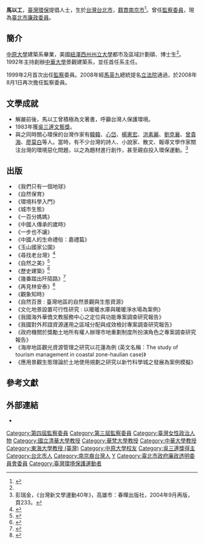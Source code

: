 {{Infobox_officeholder
| name = 馬以工
| image name =
| width = 
| sex = 女 
| now = 台灣政治人士
| period =
| native place = [[南京市|南京市]]
| nationality = {{ROC}}
| date of birth = {{birth year and age|1948}}
| party = 
| place of birth ={{TWN}}[[台北市|台北市]]
| educate = 
* 中原大學建築工程系畢業
* 美國紐澤西州州立大學都市及區域計劃碩士<ref name="Rutgers">{{cite web |url=https://bloustein.rutgers.edu/graduate/uppd/mcrp/ |title=Master of City and Regional Planning (MCRP) |access-date=2019-08-13 |language=en }}</ref>
* 美國紐澤西州州立大學都市及區域計劃博士{{r|Rutgers}}
| past = 
*清華大學通識教育中心兼任教授
*中華大學景觀系副教授
*清華大學通識教育中心兼任副教授
*東海大學景觀系兼任副教授
*中華大學景觀建築系主任
*華梵人文科技學院景觀系主任
* 行政院文化建設委員會委員<br><span style="color: blue;">(1995年11月11日-)</span>
* 監察院（第三屆）監察委員<br><span style="color: blue;">(1999年2月1日-2005年1月31日)</span>
* 行政院環境保護署環境評估委員會委員
* 大自然雜誌創辦人兼總編輯
* 營建署科長
* 監察院（第四屆）監察委員<br><span style="color: blue;">(2008年8月1日-2014年7月31日)</span>
| work =
*《我們只有一個地球》
*《自然之美》
*《自然保育》
*《環境科學入門》
*《城市生態》
*《一百分媽媽》
*《幾番踏出阡陌路》
*《中國人傳承的歲時》
*《一步也不讓》
*《中國人的生命禮俗：嘉禮篇》
*《玉山國家公園》
*《尋找老台灣》
*《歷史建築》
*《觀象知時》
*《自然百景 : 臺灣地區的自然景觀與生態資源》
*《文化地景設置可行性研究 : 以暖暖水庫與暖暖淨水場為案例》
*《我國海外華僑文教服務中心之定位與功能專案調查研究報告》
*《我國對外邦誼資源運用之區域分配與成效檢討專案調查研究報告》
*《政府機關於獎勵土地所有權人辦理市地重劃制度所扮演角色之專案調查研究報告》
*《海岸地區觀光資源管理之研究以花蓮為例 (英文名稱：The study of tourism management in coastal zone-haulian case)》
*《應用景觀生態理論於土地使用規劃之研究以新竹科學城之發展為案例模擬》
}}
'''馬以工'''{{BD|1948年||||catIdx=Ma馬}}，[[臺灣|臺灣]][[環保|環保]]提倡人士，生於[[台灣|台灣]][[台北市|台北市]]，[[籍貫|籍貫]][[南京市|南京市]]<ref>{{cite web |url=http://www.chiuko.com.tw/author.php?au=detail&authorID=39 |work=九歌文學網 |title=作者地圖：馬以工 |language=zh-hant }}</ref>。曾任[[監察委員|監察委員]]，現為[[臺北市廉政委員|臺北市廉政委員]]。

==簡介==
[[中原大學|中原大學]]建築系畢業，美國[[新泽西州立大学|紐澤西州州立大學]]都市及區域計劃碩、博士生<ref name="Rutgers"/>。
1992年主持創辦[[中華大學|中華大學]]景觀建築系，並任首任系主任。

1999年2月首次出任[[監察院|監察]]委員。2008年經[[馬英九|馬英九]]總統提名[[立法院|立法院]]通過，於2008年8月1日再次擔任監察委員。

==文學成就==
*解嚴前後，馬以工曾積極為文著書，呼籲台灣人保護環境。
*1983年獲[[吳三連文藝獎|吳三連文藝獎]]。
*與之同時關心環保的台灣作家有[[韓韓|韓韓]]、[[心岱|心岱]]、[[楊憲宏|楊憲宏]]、[[洪素麗|洪素麗]]、[[劉克襄|劉克襄]]、[[曾貴海|曾貴海]]、[[廖莫白|廖莫白]]等人。當時，有不少台灣的詩人、小說家、散文、報導文學作家關注台灣的環境惡化問題，以之為題材進行創作，甚至親自投入環保運動。<ref>彭瑞金，《台灣新文學運動40年》，高雄市：春暉出版社，2004年9月再版，頁233。</ref>

== 出版 ==
*《我們只有一個地球》
*《自然保育》
*《環境科學入門》
*《城市生態》
*《一百分媽媽》
*《中國人傳承的歲時》
*《一步也不讓》
*《中國人的生命禮俗：嘉禮篇》
*《玉山國家公園》
*《尋找老台灣》<ref>{{google books |id=MDiAAAAAIAAJ |year=1988 |title=尋找老台灣}}</ref>
*《自然之美》<ref>{{google books |id=wjYfAQAAMAAJ |year=1983 |title=自然之美}}</ref>
*《歷史建築》<ref>{{google books |id=r8UfOQAACAAJ |year=1983 |title=歷史建築}}</ref>
*《幾番踏出阡陌路》<ref>{{google books |id=A5hOuAAACAAJ |year=1982 |title=幾番踏出阡陌路}}</ref>
*《再見林安泰》<ref>{{google books |id=w9vxOAAACAAJ |year=1978 |title=再見林安泰}}</ref>
*《觀象知時》
*《自然百景 : 臺灣地區的自然景觀與生態資源》
*《文化地景設置可行性研究 : 以暖暖水庫與暖暖淨水場為案例》
*《我國海外華僑文教服務中心之定位與功能專案調查研究報告》
*《我國對外邦誼資源運用之區域分配與成效檢討專案調查研究報告》
*《政府機關於獎勵土地所有權人辦理市地重劃制度所扮演角色之專案調查研究報告》
*《海岸地區觀光資源管理之研究以花蓮為例 (英文名稱：The study of tourism management in coastal zone-haulian case)》
*《應用景觀生態理論於土地使用規劃之研究以新竹科學城之發展為案例模擬》

==參考文獻==
{{reflist}}

==外部連結==
*

{{台灣環境運動}}
{{authority control}}
{{DEFAULTSORT:Ma馬}}

{{Portal bar|台灣|政治|人物}}
[[Category:第四屆監察委員|Category:第四屆監察委員]]
[[Category:第三屆監察委員|Category:第三屆監察委員]]
[[Category:臺灣女性政治人物|Category:臺灣女性政治人物]]
[[Category:國立清華大學教授|Category:國立清華大學教授]]
[[Category:華梵大學教授|Category:華梵大學教授]]
[[Category:中華大學教授|Category:中華大學教授]]
[[Category:東海大學教授_(臺灣)|Category:東海大學教授 (臺灣)]]
[[Category:中原大學校友|Category:中原大學校友]]
[[Category:吳三連獎得主|Category:吳三連獎得主]]
[[Category:台北市人|Category:台北市人]]
[[Category:南京裔台灣人|Category:南京裔台灣人]]
[[Category:馬姓|Y]]
[[Category:臺北市政府廉政透明委員會委員|Category:臺北市政府廉政透明委員會委員]]
[[Category:臺灣環境保護運動者|Category:臺灣環境保護運動者]]